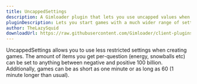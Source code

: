 ```yaml
---
title: UncappedSettings
description: A Gimloader plugin that lets you use uncapped values when making games
pluginDescription: Lets you start games with a much wider range of settings than normal
author: TheLazySquid
downloadUrl: https://raw.githubusercontent.com/Gimloader/client-plugins/main/plugins/UncappedSettings.js
---
```



UncappedSettings allows you to use less restricted settings when creating games. The amount of items you get per-question (energy, snowballs etc) can be set to anything between negative and positive 100 billion. Additionally, games can be as short as one minute or as long as 60 (1 minute longer than usual).

<ButtonInstall client:only="svelte" name="UncappedSettings" url="https://raw.githubusercontent.com/Gimloader/client-plugins/main/plugins/UncappedSettings.js" />